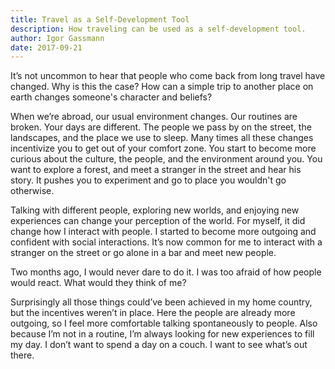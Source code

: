 ```yaml
---
title: Travel as a Self-Development Tool
description: How traveling can be used as a self-development tool.
author: Igor Gassmann
date: 2017-09-21
---
```


It’s not uncommon to hear that people who come back from long travel have changed. Why is this the
case? How can a simple trip to another place on earth changes someone's character and beliefs?

When we’re abroad, our usual environment changes. Our routines are broken. Your days are different.
The people we pass by on the street, the landscapes, and the place we use to sleep. Many times all
these changes incentivize you to get out of your comfort zone. You start to become more curious
about the culture, the people, and the environment around you. You want to explore a forest, and
meet a stranger in the street and hear his story. It pushes you to experiment and go to place you
wouldn't go otherwise.

Talking with different people, exploring new worlds, and enjoying new experiences can change your
perception of the world. For myself, it did change how I interact with people. I started to become
more outgoing and confident with social interactions. It’s now common for me to interact with a
stranger on the street or go alone in a bar and meet new people.

Two months ago, I would never dare to do it. I was too afraid of how people would react. What would
they think of me?

Surprisingly all those things could’ve been achieved in my home country, but the incentives weren’t
in place. Here the people are already more outgoing, so I feel more comfortable talking
spontaneously to people. Also because I’m not in a routine, I’m always looking for new experiences
to fill my day. I don’t want to spend a day on a couch. I want to see what’s out there.
